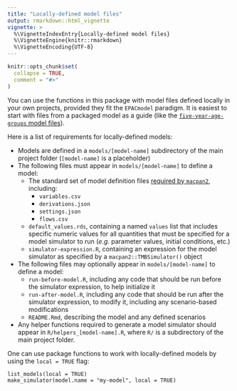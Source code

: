 ```yaml
---
title: "Locally-defined model files"
output: rmarkdown::html_vignette
vignette: >
  %\VignetteIndexEntry{Locally-defined model files}
  %\VignetteEngine{knitr::rmarkdown}
  %\VignetteEncoding{UTF-8}
---
```


```r
knitr::opts_chunk$set(
  collapse = TRUE,
  comment = "#>"
)
```

You can use the functions in this package with model files defined locally in your own projects, provided they fit the `EPACmodel` paradigm. It is easiest to start with files from a packaged model as a guide (like the [`five-year-age-groups` model files](https://github.com/phac-nml-phrsd/EPACmodel/tree/v1.1.0/inst/models/five-year-age-groups)). 

Here is a list of requirements for locally-defined models:

- Models are defined in a `models/[model-name]` subdirectory of the main project folder (`[model-name]` is a placeholder)
- The following files must appear in `models/[model-name]` to define a model:
    - The standard set of model definition files [required by `macpan2`](https://canmod.github.io/macpan2/articles/quickstart), including:
        - `variables.csv`
        - `derivations.json`
        - `settings.json`
        - `flows.csv`
    - `default_values.rds`, containing a named `values` list that includes specific numeric values for all quantities that must be specified for a model simulator to run (_e.g._ parameter values, initial conditions, etc.)
    - `simulator-expression.R`, containing an expression for the model simulator as specified by a `macpan2::TMBSimulator()` object
- The following files may optionally appear in `models/[model-name]` to define a model:
    - `run-before-model.R`, including any code that should be run before the simulator expression, to help initialize it
    - `run-after-model.R`, including any code that should be run after the simulator expression, to modify it, including any scenario-based modifications
    - `README.Rmd`, describing the model and any defined scenarios
- Any helper functions required to generate a model simulator should appear in `R/helpers_[model-name].R`, where `R/` is a subdirectory of the main project folder.

One can use package functions to work with locally-defined models by using the `local = TRUE` flag:

```
list_models(local = TRUE)
make_simulator(model.name = "my-model", local = TRUE)
```
